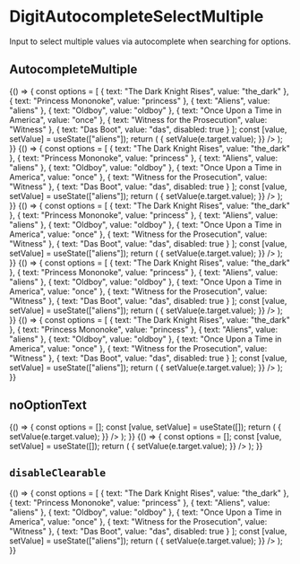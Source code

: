 
<Meta
    title="Inputs/DigitAutocompleteSelectMultiple"
    component={DigitAutocompleteSelectMultiple}
/>

# DigitAutocompleteSelectMultiple

Input to select multiple values via autocomplete when searching for options.

## AutocompleteMultiple

<Canvas>
    <Story name="AutocompleteMultiple normal">
        {() => {
            const options = [
                { text: "The Dark Knight Rises", value: "the_dark" },
                { text: "Princess Mononoke", value: "princess" },
                { text: "Aliens", value: "aliens" },
                { text: "Oldboy", value: "oldboy" },
                { text: "Once Upon a Time in America", value: "once" },
                { text: "Witness for the Prosecution", value: "Witness" },
                { text: "Das Boot", value: "das", disabled: true }
            ];
            const [value, setValue] = useState(["aliens"]);
            return (
                <DigitAutocompleteSelectMultiple
                    upperLabel="upperlabel"
                    lowerLabel="lowerlabel"
                    options={options}
                    value={value}
                    onChange={e => {
                        setValue(e.target.value);
                    }}
                />
            );
        }}
    </Story>
    <Story name="AutocompleteMultiple filled">
        {() => {
            const options = [
                { text: "The Dark Knight Rises", value: "the_dark" },
                { text: "Princess Mononoke", value: "princess" },
                { text: "Aliens", value: "aliens" },
                { text: "Oldboy", value: "oldboy" },
                { text: "Once Upon a Time in America", value: "once" },
                { text: "Witness for the Prosecution", value: "Witness" },
                { text: "Das Boot", value: "das", disabled: true }
            ];
            const [value, setValue] = useState(["aliens"]);
            return (
                <DigitAutocompleteSelectMultiple
                    filled
                    upperLabel="Filled"
                    options={options}
                    value={value}
                    onChange={e => {
                        setValue(e.target.value);
                    }}
                />
            );
        }}
    </Story>
    <Story name="AutocompleteMultiple outlined">
        {() => {
            const options = [
                { text: "The Dark Knight Rises", value: "the_dark" },
                { text: "Princess Mononoke", value: "princess" },
                { text: "Aliens", value: "aliens" },
                { text: "Oldboy", value: "oldboy" },
                { text: "Once Upon a Time in America", value: "once" },
                { text: "Witness for the Prosecution", value: "Witness" },
                { text: "Das Boot", value: "das", disabled: true }
            ];
            const [value, setValue] = useState(["aliens"]);
            return (
                <DigitAutocompleteSelectMultiple
                    outlined
                    upperLabel="Outlined"
                    options={options}
                    value={value}
                    onChange={e => {
                        setValue(e.target.value);
                    }}
                />
            );
        }}
    </Story>
</Canvas>

<Canvas>
    <Story name="AutocompleteMultiple disabled">
        {() => {
            const options = [
                { text: "The Dark Knight Rises", value: "the_dark" },
                { text: "Princess Mononoke", value: "princess" },
                { text: "Aliens", value: "aliens" },
                { text: "Oldboy", value: "oldboy" },
                { text: "Once Upon a Time in America", value: "once" },
                { text: "Witness for the Prosecution", value: "Witness" },
                { text: "Das Boot", value: "das", disabled: true }
            ];
            const [value, setValue] = useState(["aliens"]);
            return (
                <DigitAutocompleteSelectMultiple
                    size={{ width: "224px" }}
                    disabled
                    upperLabel="Disabled"
                    options={options}
                    value={value}
                    onChange={e => {
                        setValue(e.target.value);
                    }}
                />
            );
        }}
    </Story>
    <Story name="AutocompleteMultiple error">
        {() => {
            const options = [
                { text: "The Dark Knight Rises", value: "the_dark" },
                { text: "Princess Mononoke", value: "princess" },
                { text: "Aliens", value: "aliens" },
                { text: "Oldboy", value: "oldboy" },
                { text: "Once Upon a Time in America", value: "once" },
                { text: "Witness for the Prosecution", value: "Witness" },
                { text: "Das Boot", value: "das", disabled: true }
            ];
            const [value, setValue] = useState(["aliens"]);
            return (
                <DigitAutocompleteSelectMultiple
                    error
                    errorMessage="Error message"
                    upperLabel="Disabled"
                    options={options}
                    value={value}
                    onChange={e => {
                        setValue(e.target.value);
                    }}
                />
            );
        }}
    </Story>
</Canvas>

## noOptionText

<Canvas>
    <Story name="AutocompleteMultiple noOption">
        {() => {
            const options = [];
            const [value, setValue] = useState([]);
            return (
                <DigitAutocompleteSelectMultiple
                    upperLabel="No option upperlabel"
                    value={value}
                    onChange={e => {
                        setValue(e.target.value);
                    }}
                />
            );
        }}
    </Story>
    <Story name="AutocompleteMultiple noOptionText">
        {() => {
            const options = [];
            const [value, setValue] = useState([]);
            return (
                <DigitAutocompleteSelectMultiple
                    upperLabel="No options custom"
                    noOptionsText="No options :("
                    value={value}
                    onChange={e => {
                        setValue(e.target.value);
                    }}
                />
            );
        }}
    </Story>
</Canvas>

## `disableClearable`

<Canvas>
    <Story name="AutocompleteMultiple disableClearable">
        {() => {
            const options = [
                { text: "The Dark Knight Rises", value: "the_dark" },
                { text: "Princess Mononoke", value: "princess" },
                { text: "Aliens", value: "aliens" },
                { text: "Oldboy", value: "oldboy" },
                { text: "Once Upon a Time in America", value: "once" },
                { text: "Witness for the Prosecution", value: "Witness" },
                { text: "Das Boot", value: "das", disabled: true }
            ];
            const [value, setValue] = useState(["aliens"]);
            return (
                <DigitAutocompleteSelectMultiple
                    disableClearable
                    upperLabel="upperlabel"
                    lowerLabel="lowerlabel"
                    options={options}
                    value={value}
                    onChange={e => {
                        setValue(e.target.value);
                    }}
                />
            );
        }}
    </Story>
</Canvas>

<ArgsTable of={DigitAutocompleteSelectMultiple} />
